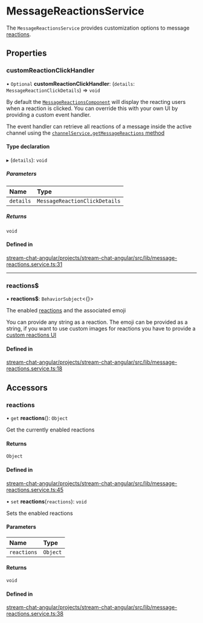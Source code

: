 # MessageReactionsService

The `MessageReactionsService` provides customization options to message [reactions](https://getstream.io/chat/docs/javascript/send_reaction/?language=javascript).

## Properties

### customReactionClickHandler

• `Optional` **customReactionClickHandler**: (`details`: `MessageReactionClickDetails`) => `void`

By default the [`MessageReactionsComponent`](../../components/MessageReactionsComponent) will display the reacting users when a reaction is clicked. You can override this with your own UI by providing a custom event handler.

The event handler can retrieve all reactions of a message inside the active channel using the [`channelService.getMessageReactions` method](../../services/ChannelService/#getmessagereactions)

#### Type declaration

▸ (`details`): `void`

##### Parameters

| Name      | Type                          |
| :-------- | :---------------------------- |
| `details` | `MessageReactionClickDetails` |

##### Returns

`void`

#### Defined in

[stream-chat-angular/projects/stream-chat-angular/src/lib/message-reactions.service.ts:31](https://github.com/GetStream/stream-chat-angular/blob/1780eb2818bdbdaa0627275d4b409e2b7e56d2b0/projects/stream-chat-angular/src/lib/message-reactions.service.ts#L31)

---

### reactions$

• **reactions$**: `BehaviorSubject`<{}\>

The enabled [reactions](https://getstream.io/chat/docs/javascript/send_reaction/?language=javascript) and the associated emoji

You can provide any string as a reaction. The emoji can be provided as a string, if you want to use custom images for reactions you have to provide a [custom reactions UI](../../services/CustomTemplatesService/#messagereactionstemplate)

#### Defined in

[stream-chat-angular/projects/stream-chat-angular/src/lib/message-reactions.service.ts:18](https://github.com/GetStream/stream-chat-angular/blob/1780eb2818bdbdaa0627275d4b409e2b7e56d2b0/projects/stream-chat-angular/src/lib/message-reactions.service.ts#L18)

## Accessors

### reactions

• `get` **reactions**(): `Object`

Get the currently enabled reactions

#### Returns

`Object`

#### Defined in

[stream-chat-angular/projects/stream-chat-angular/src/lib/message-reactions.service.ts:45](https://github.com/GetStream/stream-chat-angular/blob/1780eb2818bdbdaa0627275d4b409e2b7e56d2b0/projects/stream-chat-angular/src/lib/message-reactions.service.ts#L45)

• `set` **reactions**(`reactions`): `void`

Sets the enabled reactions

#### Parameters

| Name        | Type     |
| :---------- | :------- |
| `reactions` | `Object` |

#### Returns

`void`

#### Defined in

[stream-chat-angular/projects/stream-chat-angular/src/lib/message-reactions.service.ts:38](https://github.com/GetStream/stream-chat-angular/blob/1780eb2818bdbdaa0627275d4b409e2b7e56d2b0/projects/stream-chat-angular/src/lib/message-reactions.service.ts#L38)
